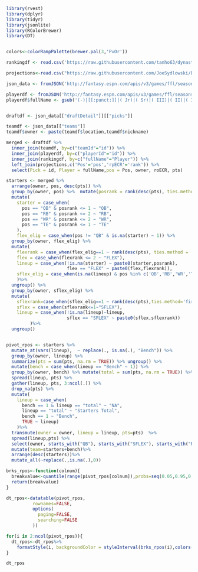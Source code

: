 ```r
library(rvest)
library(dplyr)
library(tidyr)
library(jsonlite)
library(RColorBrewer)
library(DT)


colors<-colorRampPalette(brewer.pal(3,'PuOr'))

rankingdf <- read.csv('https://raw.githubusercontent.com/tanho63/dynastyprocess/master/files/fantasypros/ecr_20190829.csv')

projections<-read.csv("https://raw.githubusercontent.com/JoeSydlowski/DynastyProcessApps/master/leagueanalyzer/projections.csv",fileEncoding="UTF-8-BOM")

json_data <- fromJSON('http://fantasy.espn.com/apis/v3/games/ffl/seasons/2019/segments/0/leagues/805175?view=mDraftDetail&view=mLiveScoring&view=mMatchupScore&view=mPendingTransactions&view=mPositionalRatings&view=mSettings&view=mTeam&view=modular&view=mNav', flatten = TRUE)

playerdf <- fromJSON('http://fantasy.espn.com/apis/v3/games/ffl/seasons/2019/players?scoringPeriodId=0&view=players_wl')
playerdf$fullName <- gsub('(-)|[[:punct:]]|( Jr)|( Sr)|( III)|( II)|( IV)','\\1',playerdf$fullName)


draftdf <- json_data[["draftDetail"]][["picks"]]

teamdf <- json_data[["teams"]]
teamdf$owner <- paste(teamdf$location,teamdf$nickname)

merged <- draftdf %>% 
  inner_join(teamdf, by=c("teamId"="id")) %>% 
  inner_join(playerdf, by=c("playerId"="id")) %>%
  inner_join(rankingdf, by=c("fullName"="Player")) %>%
  left_join(projections,c('Pos'='pos','rpECR'='rank')) %>%
  select(Pick = id, Player = fullName,pos = Pos, owner, roECR, pts)

starters <- merged %>%
  arrange(owner, pos, desc(pts)) %>%
  group_by(owner, pos) %>%  mutate(posrank = rank(desc(pts), ties.method = 'first')) %>%  ungroup() %>%
  mutate(
    starter = case_when(
      pos == "QB" & posrank <= 1 ~ "QB",
      pos == "RB" & posrank <= 2 ~ "RB",
      pos == "WR" & posrank <= 2 ~ "WR",
      pos == "TE" & posrank <= 1 ~ "TE"
    ),
    flex_elig = case_when(pos != "QB" & is.na(starter) ~ 1)) %>%
  group_by(owner, flex_elig) %>%
  mutate(
    flexrank = case_when(flex_elig==1 ~ rank(desc(pts), ties.method = 'first')),
    flex = case_when(flexrank <= 2 ~ "FLEX"),
    lineup = case_when(!is.na(starter) ~ paste0(starter,posrank),
                       flex == "FLEX" ~ paste0(flex,flexrank)),
    sflex_elig = case_when(is.na(lineup) & pos %in% c('QB','RB','WR','TE')~1)
    )%>%
  ungroup() %>%
  group_by(owner, sflex_elig) %>%
  mutate(
    sflexrank=case_when(sflex_elig==1 ~ rank(desc(pts),ties.method='first')),
    sflex = case_when(sflexrank<=1~"SFLEX"),
    lineup = case_when(!is.na(lineup)~lineup,
                       sflex == "SFLEX" ~ paste0(sflex,sflexrank))
         )%>%
  ungroup()


pivot_rpos <- starters %>%
  mutate_at(vars(lineup),  ~ replace(., is.na(.), "Bench")) %>%
  group_by(owner, lineup) %>%
  summarize(pts = sum(pts, na.rm = TRUE)) %>% ungroup() %>%
  mutate(bench = case_when(lineup == "Bench" ~ 1)) %>%
  group_by(owner, bench) %>% mutate(total = sum(pts, na.rm = TRUE)) %>%  ungroup() %>%
  spread(lineup, pts) %>%
  gather(lineup, pts, 3:ncol(.)) %>%
  drop_na(pts) %>%
  mutate(
    lineup = case_when(
      bench == 1 & lineup == "total" ~ "NA",
      lineup == "total" ~ "Starters Total",
      bench == 1 ~ "Bench",
      TRUE ~ lineup)
    )%>%
  transmute(owner = owner, lineup = lineup, pts=pts)  %>%
  spread(lineup,pts) %>%
  select(owner, starts_with("QB"), starts_with("SFLEX"), starts_with("RB"), starts_with("WR"), starts_with("TE"), starts_with("FLEX"), starters=`Starters Total`, bench=Bench)%>%
  mutate(team=starters+bench)%>%
  arrange(desc(starters))%>%
  mutate_all(~replace(.,is.na(.),0))

brks_rpos<-function(colnum){
  breakvalue<-quantile(range(pivot_rpos[colnum]),probs=seq(0.05,0.95,0.05),na.rm=TRUE)
  return(breakvalue)
}

dt_rpos<-datatable(pivot_rpos,
          rownames=FALSE,
          options(
            paging=FALSE,
            searching=FALSE
          ))

for(i in 2:ncol(pivot_rpos)){
  dt_rpos<-dt_rpos%>%
    formatStyle(i, backgroundColor = styleInterval(brks_rpos(i),colors(length(brks_rpos(i))+1)))
}

dt_rpos

```

